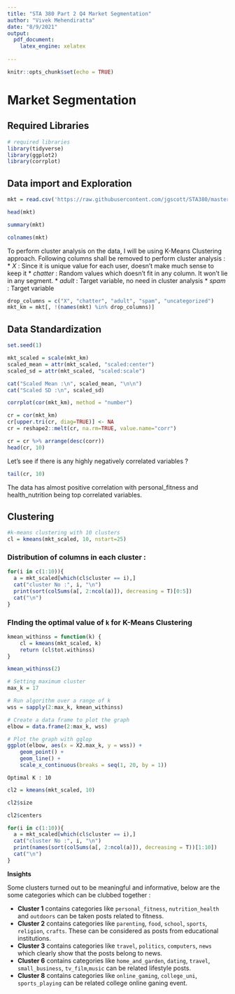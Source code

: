 ```yaml
---
title: "STA 380 Part 2 Q4 Market Segmentation"
author: "Vivek Mehendiratta"
date: "8/9/2021"
output: 
  pdf_document:
    latex_engine: xelatex
  
---
```


```r
knitr::opts_chunk$set(echo = TRUE)
```

# Market Segmentation
## Required Libraries

```r
# required libraries
library(tidyverse)
library(ggplot2)
library(corrplot)
```

## Data import and Exploration

```r
mkt = read.csv('https://raw.githubusercontent.com/jgscott/STA380/master/data/social_marketing.csv')
```

```r
head(mkt)
```
```r
summary(mkt)
```
```r
colnames(mkt)
```
To perform cluster analysis on the data, I will be using K-Means Clustering approach. Following columns shall be removed to perform cluster analysis :
* *X* : Since it is unique value for each user, doesn't make much sense to keep it
* *chatter* : Random values which doesn't fit in any column. It won't lie in any segment.
* *adult* : Target variable, no need in cluster analysis
* *spam* : Target variable

```r
drop_columns = c("X", "chatter", "adult", "spam", "uncategorized")
mkt_km = mkt[, !(names(mkt) %in% drop_columns)]
```

## Data Standardization

```r
set.seed(1)

mkt_scaled = scale(mkt_km)
scaled_mean = attr(mkt_scaled, "scaled:center")
scaled_sd = attr(mkt_scaled, "scaled:scale")

cat("Scaled Mean :\n", scaled_mean, "\n\n")
cat("Scaled SD :\n", scaled_sd)
```
```r
corrplot(cor(mkt_km), method = "number")
```

```r
cr = cor(mkt_km)
cr[upper.tri(cr, diag=TRUE)] <- NA
cr = reshape2::melt(cr, na.rm=TRUE, value.name="corr")
```

```r
cr = cr %>% arrange(desc(corr))
head(cr, 10)
```

Let's see if there is any highly negatively correlated variables ?

```r
tail(cr, 10)
```
The data has almost positive correlation with personal_fitness and health_nutrition being top correlated variables.

## Clustering

```r
#k-means clustering with 10 clusters
cl = kmeans(mkt_scaled, 10, nstart=25)
```

### Distribution of columns in each cluster :

```r
for(i in c(1:10)){
  a = mkt_scaled[which(cl$cluster == i),]
  cat("cluster No :", i, "\n")
  print(sort(colSums(a[, 2:ncol(a)]), decreasing = T)[0:5])
  cat("\n")
}
```
### FInding the optimal value of `k` for K-Means Clustering

```r
kmean_withinss = function(k) {
    cl = kmeans(mkt_scaled, k)
    return (cl$tot.withinss)
}
```

```r
kmean_withinss(2)
```
```r
# Setting maximum cluster 
max_k = 17

# Run algorithm over a range of k 
wss = sapply(2:max_k, kmean_withinss)
```

```r
# Create a data frame to plot the graph
elbow = data.frame(2:max_k, wss)
```

```r
# Plot the graph with gglop
ggplot(elbow, aes(x = X2.max_k, y = wss)) +
    geom_point() +
    geom_line() +
    scale_x_continuous(breaks = seq(1, 20, by = 1))
```

`Optimal K : 10`

```r
cl2 = kmeans(mkt_scaled, 10)
```
```r
cl2$size
```
```r
cl2$centers
```
```r
for(i in c(1:10)){
  a = mkt_scaled[which(cl$cluster == i),]
  cat("cluster No :", i, "\n")
  print(names(sort(colSums(a[, 2:ncol(a)]), decreasing = T))[1:10])
  cat("\n")
}
```
**Insights**

Some clusters turned out to be meaningful and informative, below are the some categories which can be clubbed together :

* **Cluster 1** contains categories like `personal_fitness`, `nutrition_health` and `outdoors` can be taken posts related to fitness.
* **Cluster 2** contains categories like `parenting`, `food`, `school`, `sports`, `religion`, `crafts`. These can be considered as posts from educational institutions.    
* **Cluster 3** contains categories like `travel`, `politics`, `computers`, `news` which clearly show that the posts belong to news.
* **Cluster 6** contains categories like `home_and_garden`, `dating`, `travel`, `small_business`, `tv_film`,`music` can be related lifestyle posts.
* **Cluster 8** contains categories like `online_gaming`, `college_uni`, `sports_playing` can be related college online ganing event.

